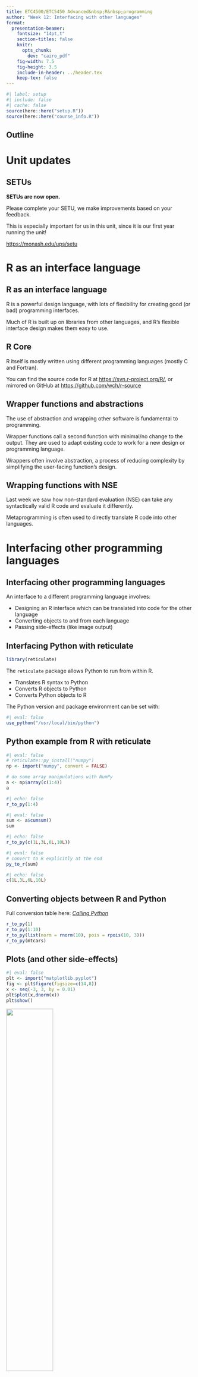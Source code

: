 ```yaml
---
title: ETC4500/ETC5450 Advanced&nbsp;R&nbsp;programming
author: "Week 12: Interfacing with other languages"
format:
  presentation-beamer:
    fontsize: "14pt,t"
    section-titles: false
    knitr:
      opts_chunk:
        dev: "cairo_pdf"
    fig-width: 7.5
    fig-height: 3.5
    include-in-header: ../header.tex
    keep-tex: false
---
```


```r
#| label: setup
#| include: false
#| cache: false
source(here::here("setup.R"))
source(here::here("course_info.R"))
```

## Outline

\vspace*{0.4cm}
\tableofcontents


# Unit updates

## SETUs

**SETUs are now open.**

Please complete your SETU, we make improvements based on your feedback.

This is especially important for us in this unit, since it is our first year running the unit!

<https://monash.edu/ups/setu>

# R as an interface language

## R as an interface language

R is a powerful design language, with lots of flexibility for creating good (or bad) programming interfaces.

Much of R is built up on libraries from other languages, and R's flexible interface design makes them easy to use.

<!-- :::{callout-tip title = "Interface packages"} -->
<!-- We can write packages that interface libraries from other packages -->
<!-- ::: -->

## R Core

R itself is mostly written using different programming languages (mostly C and Fortran).

You can find the source code for R at <https://svn.r-project.org/R/>, or mirrored on GitHub at <https://github.com/wch/r-source>

## Wrapper functions and abstractions

The use of abstraction and wrapping other software is fundamental to programming.

Wrapper functions call a second function with minimal/no change to the output. They are used to adapt existing code to work for a new design or programming language.

Wrappers often involve abstraction, a process of reducing complexity by simplifying the user-facing function's design.


## Wrapping functions with NSE

Last week we saw how non-standard evaluation (NSE) can take any syntactically valid R code and evaluate it differently.

Metaprogramming is often used to directly translate R code into other languages.

# Interfacing other programming languages

## Interfacing other programming languages

An interface to a different programming language involves:

* Designing an R interface which can be translated into code for the other language
* Converting objects to and from each language
* Passing side-effects (like image output)

## Interfacing Python with reticulate

\placefig{13.5}{0.5}{width=2cm}{../screenshots/reticulate.png}

```r
library(reticulate)
```

The `reticulate` package allows Python to run from within R.

* Translates R syntax to Python
* Converts R objects to Python
* Converts Python objects to R

The Python version and package environment can be set with:

```r
#| eval: false
use_python("/usr/local/bin/python")
```

## Python example from R with reticulate

\fontsize{10}{10}\sf
```r
#| eval: false
# reticulate::py_install("numpy")
np <- import("numpy", convert = FALSE)

# do some array manipulations with NumPy
a <- np$array(c(1:4))
a
```

```r
#| echo: false
r_to_py(1:4)
```

```r
#| eval: false
sum <- a$cumsum()
sum
```

```r
#| echo: false
r_to_py(c(1L,3L,6L,10L))
```

```r
#| eval: false
# convert to R explicitly at the end
py_to_r(sum)
```

```r
#| echo: false
c(1L,3L,6L,10L)
```


## Converting objects between R and Python

Full conversion table here: [*Calling Python*](https://rstudio.github.io/reticulate/articles/calling_python.html#type-conversions)

\fontsize{10}{10}\sf
```r
r_to_py(1)
r_to_py(1:10)
r_to_py(list(norm = rnorm(10), pois = rpois(10, 3)))
r_to_py(mtcars)
```

## Plots (and other side-effects)

\fontsize{10}{10}\sf
```r
#| eval: false
plt <- import("matplotlib.pyplot")
fig <- plt$figure(figsize=c(14,8))
x <- seq(-3, 3, by = 0.01)
plt$plot(x,dnorm(x))
plt$show()
```

![](pyplot.png){height=50%}


## Interfacing other programming languages

* Any system commands with `system()`
* C/C++: Directly in R with `.Call()` or Rcpp (next week!)
* Julia: JuliaCall
* Matlab/Octave: R.matlab
* Stata: RStata
* JavaScript: V8
* Java: rJava
* Lua: luajr

# Data analysis with databases

## Data analysis with databases

Often data for analysis is stored and used within a database.

A database is an efficient way of securely storing and interacting with large datasets.

It is also a good technique for working with data that is too large to fit in memory.

## dbplyr

\placefig{13.5}{0.5}{width=2cm}{../screenshots/dbplyr.png}

```r
library(dbplyr)
```

The dbplyr package allows you to use dplyr code to manipulate tables from databases.

It achieves this using non-standard evaluation to convert dplyr and R code into suitable database code for a connected database.

## dbplyr backends

Backends are interfaces between R and database languages.

There are many database backends available for dbplyr:

:::: {.columns}

::: {.column width="50%"}
* MySQL / SQLite
* Snowflake
* PostgreSQL
* Spark
* ODBC
* MS Access
:::

::: {.column width="50%"}
* SAP HANA
* Hive
* Impala
* Oracle
* Redshift
* Teradata
:::

::::

## Creating a database

You can quickly create a SQLite database in memory with:

```r
#| cache: false
con <- DBI::dbConnect(RSQLite::SQLite(), ":memory:")
con
```

Currently this database doesn't contain any tables:

```r
DBI::dbListTables(con)
```

## Using a database

We can add a dataset to the database from R with:

\fontsize{10}{10}\sf
```r
#| cache: false
copy_to(con, mtcars)
DBI::dbListTables(con)
```

\fontsize{14}{10}\sf
You can then retrieve the table using `tbl()`

\fontsize{10}{10}\sf
```r
tbl(con, "mtcars")
```

## Manipulating a table

With the database table object, you can use dplyr:

\fontsize{10}{10}\sf
```r
tbl(con, "mtcars") |>
  group_by(cyl) |>
  summarise(mean(mpg), mean(hp))
```

## Collecting the results

When your dplyr data manipulation is complete, you can then `collect()` your results as a regular R data frame for use with other packages.

\fontsize{10}{10}\sf
```r
tbl(con, "mtcars") |>
  group_by(cyl) |>
  summarise(mean(mpg), mean(hp)) |>
  collect()
```

## Disconnecting from a database

Once finished, it is good practice to disconnect from the database using `DBI::dbDisconnect()`:

```r
#| cache: false
#| error: true
DBI::dbDisconnect(con)
```

See now that the database is disconnected:

```r
con
```


## Connecting to a remote database

In most cases you will be connecting to a remove database.

Here's the credentials to a PostgreSQL database containing some very important data:

* Host: arp.nectric.com.au:5432
* Username: monash
* Password: arp2024
* Database: arp

## Connecting to a remote database

::: {.callout-caution title="Your turn!"}
Connect to the remote database and use the data.

\vspace{1em}

Hint: the connection code looks like this:

```r
#| eval: false

con <- DBI::dbConnect(
  RPostgres::Postgres(),
  dbname = "???",
  host = "???", port = "???",
  user = "???", password = "???"
)
```

```r
#| cache: false
#| include: false
#| eval: false

con <- DBI::dbConnect(
  RPostgres::Postgres(),
  dbname = "arp",
  host = "arp.nectric.com.au", port = "5432",
  user = "monash", password = "arp2024"
)
```

:::


## Using data on a remote database

As before, dbplyr allows you to manipulate tables using dplyr code.

\fontsize{10}{10}\sf
```r
#| eval: false
tbl(con, "penguins") |>
  group_by(species) |>
  summarise(avg_mass_g = mean(body_mass_g, na.rm = TRUE))
```

\fontsize{14}{10}\sf
All database operations are done on the remote server.

## How it works - translating expressions

dbplyr uses NSE to translate R code into SQL / database code.

You can try this out directly with `translate_sql()`:

\fontsize{10}{10}\sf
```r
#| eval: false
translate_sql(mean(body_mass_g, na.rm = TRUE), con = con)
translate_sql(x ^ 2L, con = con)
translate_sql(substr(x, 5, 10), con = con)
```

## How it works - translating expressions

Not all R functions can be translated to database queries.

Consider `logp1()`, it gets translated directly as SQL:

\fontsize{10}{10}\sf
```r
#| eval: false
translate_sql(logp1(x), con = con)
```

\fontsize{14}{10}\sf
However this doesn't work, `log(body_mass_g + 1)` does.

\fontsize{10}{10}\sf
```r
#| error: true
#| eval: false
tbl(con, "penguins") |>
  mutate(logp1(body_mass_g))
```


## How it works - translating expressions

Not all database queries can be written in R.

For this you can write literal `SQL` commands with the `sql()` function.

\fontsize{10}{10}\sf
```r
#| eval: false
translate_sql(sql("x!"), con = con)
translate_sql(x == sql("ANY VALUES(1, 2, 3)"), con = con)
```


## How it works - translating dplyr verbs

For any chain of dplyr commands, you can find the SQL / database query by using `show_query()` instead of `collect()`.

```r
#| eval: false
tbl(con, "penguins") |>
  group_by(species) |>
  summarise(avg_mass_g = mean(body_mass_g, na.rm = TRUE)) |>
  show_query()
```

# Creating interactive web components

## Creating interactive web components

In week 8 we saw how reactive programming can add interactivity to web applications using shiny.

Today we'll see how to use R and Javascript to create interactive UI elements.

:::{.callout-tip title="Concepts combined"}

The UI elements from today and the reactive server code from week 8 is all the ingredients to create shiny apps.

:::

## Shiny extensions

There are many JS libraries which have been wrapped up into R packages, for use in Shiny or regular analysis.

<https://github.com/nanxstats/awesome-shiny-extensions>

## htmltools

\placefig{13.5}{0.5}{width=2cm}{../screenshots/htmltools.png}

```r
library(htmltools)
```

The htmltools package allows you to write HTML code with R.

```r
div(
  p("Hello world!"),
  img(src = "earth.jpg")
)
```

:::: {.columns}

::: {.column width="50%"}
```html
<div>
  <p>Hello world!</p>
  <img src="earth.jpg"/>
</div>
```

:::

::: {.column width="50%"}
Hello world!

![](earth.jpg){width="50%"}
:::

::::

## htmltools

This is used to create the UI of a Shiny app.

It is also include the necessary CSS/JS dependencies for HTML reports with interactive 'widgets'.

## htmlwidgets

The htmlwidgets package provides a framework for creating R bindings to JavaScript libraries. HTML Widgets can be:

* Used at the R console for data analysis just like conventional R plots.
* Embedded within R Markdown documents
* Incorporated into Shiny web applications.
* Saved as standalone web pages for ad-hoc sharing via email, file transfer, web deployment, etc.

## htmlwidgets showcase

The htmlwidgets package powers many popular R packages including:

* leaflet
* plotly
* visNetwork
* DiagrammeR

<http://www.htmlwidgets.org/>

## htmlwidgets components

All widgets include the following components:

* Web dependencies: JS and CSS assets used by the widget
* R binding: This is the function that users call to create the output
* JavaScript binding: The JavaScript code that glues everything together, passing data/options from the R binding to the underlying JavaScript library.

## htmlwidgets setup

From within a package, you can quickly get started with a htmlwidget using:

```r
htmlwidgets::scaffoldWidget("mywidget")
```

::: {.callout-caution title="Follow along!"}

Create a package for making interactive wordclouds.

We'll use the wordcloud2.js library, available on GitHub here: <https://github.com/timdream/wordcloud2.js>
:::


## htmlwidgets setup

The htmlwidgets components are organised in packages with this file structure:

\fontsize{10}{10}\sf
```
R/
| <name>.R

inst/
|-- htmlwidgets/
|   |-- <name>.js
|   |-- <name>.yaml
|   |-- lib/
|   |   |-- <javascript library>/
```

## Web dependencies

Dependencies are specified using the YAML configuration file located at `inst/htmlwidgets/<name>.yaml`.

```yaml
dependencies:
  - name: <name>
    version: <version>
    src: htmlwidgets/lib/<src>
    script:
      - <JS files>
    stylesheet:
      - <CSS files>
```

## Web dependencies

::: {.callout-caution title="Follow along!"}
Download the JavaScript src for wordcloud2.js and add it to the package as a htmlwidgets dependency.

The JavaScript library's sources are available in the repository's `src/` folder.

<https://github.com/timdream/wordcloud2.js>
:::

## R binding

An R function which returns a htmltools widget created with `htmlwidgets::createWidget()`

```r
function(x, ...) {
  # R code preparing data/settings

  # Return a HTML widget
  createWidget(
    name, # The name of your widget in /inst
    x, # The data/settings for the widget's JS binding
    ...
  )
}
```

## R binding

::: {.callout-caution title="Follow along!"}
Update the generated R binding function to:

* Accept a character vector of words.
* Accept a numeric vector of frequency/weight.
* Pass these inputs into the htmlwidget via `x`.

\vspace{1em}

Bonus: improve the design by accepting `.data` as the first input, then using tidy evaluation to pass in the words and frequencies from `.data`.
:::

## JavaScript binding

The JavaScript code that takes data/settings from R and uses the JS library to create the output.

\fontsize{10}{10}\sf
```js
HTMLWidgets.widget({
  name: "<name>",
  type: "output",
  factory: function(el, width, height) {
    // initialise the JavaScript object from the library here
    var obj = new <initalise object>;
    return {
      renderValue: function(x) {
        // update the initalised JavaScript object with new data/settings
      },
      resize: function(width, height) {
        // Re-render or otherwise update size when window changes
      }
    };
  }
});
```

## JavaScript binding

::: {.callout-caution title="Follow along!"}
Update the generated JavaScript binding to create the wordcloud on the htmlwidgets HTML element `el`.

\vspace{1em}

Hint: a wordcloud is created using `wordcloud2.js` with:

```js
WordCloud(el, { list: [['foo', 12], ['bar', 6]] } );
```

Hint: The data can be transposed from two separate vectors into the above format with `HTMLWidgets.transposeArray2D([x.words, x.freqs])`
:::


## Create a wordcloud

::: {.callout-caution title="Your turn!"}
Your wordcloud function is now ready to use, try it out!

\vspace{1em}

You can try it with the love words example dataset here:

```r
#| eval: false

readr::read_csv(
  "https://arp.numbat.space/week11/lovewords.csv"
)
```

:::

## Use the wordclouds in a shiny app

The bindings for shiny apps are already created by `htmlwidgets::scaffoldWidget()`, and can be used in shiny like any other UI output and server renderer.

```r
widgetOutput <- function(outputId, width = '100%', height = '400px'){
  htmlwidgets::shinyWidgetOutput(outputId, 'widget', width, height,
                                 package = 'package')
}

renderWidget <- function(expr, env = parent.frame(), quoted = FALSE) {
  if (!quoted) { expr <- substitute(expr) } # force quoted
  htmlwidgets::shinyRenderWidget(expr, widgetOutput, env, quoted = TRUE)
}
```
